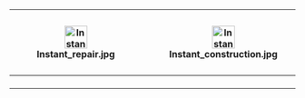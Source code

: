 {| class="wikitable"  style="width:600px; text-align:center;" 
![[File:Instant repair.jpg|40x40px]]
![[File:Instant construction.jpg|40x40px]]
![[File:Development material.jpg|40x40px]]
![[File:Improvement Materials.png|40x40px]]
![[File:Medal.png|40x40px]]
![[File:Blueprint.png|40x40px]]
![[File:Food supply ship mamiya.png|40x40px]]
![[File:Food supply ship irako.png|40x40px]]
![[File:Emergency repair.png|40x40px]]
![[File:Repair goddess.png|40x40px]]
![[File:Fuel.png|30x30px]]
![[File:Ammunition.png|30x30px]]
![[File:Steel.png|30x30px]]
![[File:Bauxite.png|30x30px]]
![[File:Furniture box large.jpg|35x35px]]Furniture coins
|-
|{{{bucket|?}}}
|{{{torch|?}}}
|{{{devmat|?}}}
|{{{screw|?}}}
|{{{medal|?}}}
|{{{blueprint|?}}}
|{{{mamiya|?}}}
|{{{irako|?}}}
|{{{repair|?}}}
|{{{goddess|?}}}
|{{{fuel|?}}}
|{{{ammo|?}}}
|{{{steel|?}}}
|{{{box|?}}}
|{{{coins|?}}}
|}